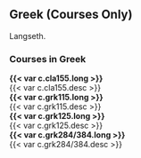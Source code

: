 ## Greek (Courses Only) {#sec-greek}
Langseth.

### Courses in Greek
 **{{< var c.cla155.long >}}**  
  {{< var c.cla155.desc >}}   
 **{{< var c.grk115.long >}}**  
  {{< var c.grk115.desc >}}  
 **{{< var c.grk125.long >}}**  
  {{< var c.grk125.desc >}}  
 **{{< var c.grk284/384.long >}}**  
  {{< var c.grk284/384.desc >}}  










